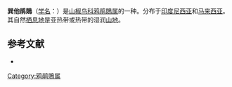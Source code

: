 {{Speciesbox
| name = 巽他鹃鵙
| image = 
| status = LC | status_system = IUCN3.1
| genus = Coracina
| species = larvata
| authority = ({{link-en|萨洛蒙·米勒|Salomon Müller|Müller}}, 1843)
| synonyms = }}
'''巽他鹃鵙'''（[[学名|学名]]：{{lang|la|''Coracina larvata''}}）是[[山椒鸟科|山椒鸟科]][[鸦鹃鵙属|鸦鹃鵙属]]的一种。分布于[[印度尼西亚|印度尼西亚]]和[[马来西亚|马来西亚]]。其自然[[栖息地|栖息地]]是亚热带或热带的湿润[[山地|山地]]。

== 参考文献 ==
* {{IUCN2010
|assessors=BirdLife International
|year=2009
|id=146782
|title=Coracina larvata
|version=2010.3
|downloaded= 2010-10-21
}}
{{Taxonbar|from=Q2667581}}

[[Category:鸦鹃鵙属|Category:鸦鹃鵙属]]